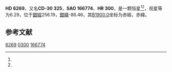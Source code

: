 {{Starbox begin
| name = HD 6269
}}
{{Starbox observe
| epoch = [[J2000.0|J2000.0]]
| constell = {{星座名待查}}<ref name=SIMBAD>{{cite web
 | url=http://simbad.u-strasbg.fr/simbad/sim-id?Ident=HR+300
 | title =Pulsating variable Star
 | publisher=Centre de Données astronomiques de Strasbourg
 | work=SIMBAD
 | accessdate=2012-07-13}}</ref><ref name=DATA>{{cite web
 | url=http://vizier.u-strasbg.fr/viz-bin/VizieR-5?-out.add=.&-source=5050&-corr=PK=HR&-out.max=9999&HR=300
 | title=VizieR Detailed Page
 | accessdate=2012-07-13
 | archive-date=2016-03-04
 | archive-url=https://web.archive.org/web/20160304232546/http://vizier.u-strasbg.fr/viz-bin/VizieR-5?-out.add=.&-source=5050&-corr=PK=HR&-out.max=9999&HR=300
 | dead-url=no
 }}</ref>
| 星官 = 
| ra = {{RA|1|3|17.6}}<ref name=SIMBAD /><ref name=DATA />
| dec = {{DEC|-29|31|33}}<ref name=SIMBAD /><ref name=DATA />
| appmag_v = 6.29<ref name=SIMBAD /><ref name=DATA />
}}
{{Starbox character
| class = G5IV<ref name=SIMBAD /><ref name=DATA />
| b-v = 0.93<ref name=SIMBAD /><ref name=DATA />
| u-b = 0.59<ref name=SIMBAD /><ref name=DATA />
| r-i = <ref name=SIMBAD /><ref name=DATA />
| variable = 
}}
{{Starbox astrometry
| radial_v = 0.59
| prop_mo_ra = 57
| parallax = 
| p_error = 
}}
{{Starbox catalog
| names =CD-30 325，[[SAO星表|SAO]] 166774，[[HD星表|HD]] 6269，[[HR星表|HR]] 300}}
{{Starbox reference |Simbad=HR+300}}
{{Starbox end}}

'''HD 6269'''，又名'''CD-30 325'''，'''SAO 166774'''、'''HR 300'''，是一颗恒星<ref name=SIMBAD /><ref name=DATA />，视星等为6.29，位于[[銀道座標系|銀經]]256.19，[[銀道座標系|銀緯]]-86.46，其[[B1900.0|B1900.0]]坐标为赤經{{RA|0|58|31.2}}，赤緯{{DEC|-30|-86.46|45}}。

== 参考文献 ==
{{reflist}}

{{star-stub}}

[[Category:HD和HDE天體|6269]]
[[Category:HR天體|0300]]
[[Category:SAO天體|166774]]